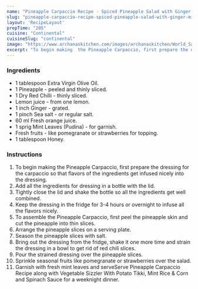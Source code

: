 ---
name: "Pineapple Carpaccio Recipe - Spiced Pineapple Salad with Ginger & Mint"
slug: "pineapple-carpaccio-recipe-spiced-pineapple-salad-with-ginger-mint"
layout: 'RecipeLayout'
prepTime: "205"
cuisine: "Continental"
cuisineSlug: "continental"
image: "https://www.archanaskitchen.com/images/archanaskitchen/World_Salads/Pineapple_Carpaccio_Recipe_Spiced_Pineapple_Salad_with_Ginger_Mint-1-2.jpg"
excerpt: "To begin making  the Pineapple Carpaccio, first prepare the dressing for the carpaccio so that flavors of the ingredients get infused nicely into the dressing"
---

### Ingredients

- 1 tablespoon Extra Virgin Olive Oil.
- 1 Pineapple - peeled and thinly sliced.
- 1 Dry Red Chilli - thinly sliced.
- Lemon juice - from one lemon.
- 1 inch Ginger - grated.
- 1 pinch Sea salt - or regular salt.
- 60 ml Fresh orange juice.
- 1 sprig Mint Leaves (Pudina) - for garnish.
- Fresh fruits - like pomegranate or strawberries for topping.
- 1 tablespoon Honey.

### Instructions

1. To begin making  the Pineapple Carpaccio, first prepare the dressing for the carpaccio so that flavors of the ingredients get infused nicely into the dressing.
1. Add all the ingredients for dressing in a bottle with the lid.
1. Tightly close the lid and shake the bottle so all the ingredients get well combined.
1. Keep the dressing in the fridge for 3-4 hours or overnight to infuse all the flavors nicely.
1. To assemble the Pineapple Carpaccio, first peel the pineapple skin and cut the pineapple into thin slices.
1. Arrange the pineapple slices on a serving plate.
1. Season the pineapple slices with salt.
1. Bring out the dressing from the fridge, shake it one more time and strain the dressing in a bowl to get rid of red chili slices.
1. Pour the strained dressing over the pineapple slices.
1. Sprinkle seasonal fruits like pomegranate or strawberries over the salad.
1. Garnish with fresh mint leaves and serveServe Pineapple Carpaccio Recipe along with Vegetable Sizzler With Potato Tikki, Mint Rice & Corn and Spinach Sauce for a weeknight dinner.
